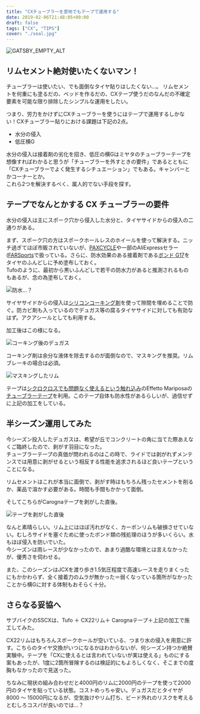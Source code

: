 ---
title: "CXチューブラーを意地でもテープで運用する"
date: 2019-02-06T21:48:05+09:00
draft: false
tags: ["CX", "TIPS"]
cover: "./seal.jpg"
---

![GATSBY_EMPTY_ALT](./seal.jpg)

## リムセメント絶対使いたくないマン！

チューブラーは使いたい、でも面倒なタイヤ貼りはしたくない…。
リムセメントを何重にも塗るだの、ベッドを作るだの、CXテープ使うだのなんだの不確定要素を可能な限り排除したシンプルな運用をしたい。

つまり、労力をかけずにCXチューブラーを使うにはテープで運用するしかない！CXチューブラー貼りにおける課題は下記の2点。

- 水分の侵入
- 低圧横G

水分の侵入は接着剤の劣化を招き、低圧の横Gはミヤタのチューブラーテープを想像すればわかると思うが「チューブラーを外すときの要件」であるとともに「CXチューブラーでよく発生するシチュエーション」でもある。キャンバーとかコーナーとか。  
これら2つを解決するべく、属人的でない手段を探す。

## テープでなんとかする CX チューブラーの要件

水分の侵入は主にスポーク穴から侵入した水分と、タイヤサイドからの侵入の二通りがある。

まず、スポーク穴の方はスポークホールレスのホイールを使って解決する。ニッチ過ぎてほぼ市販されていないが、[PAXCYCLE](http://www.paxcycle.com/)や一部のAliExpressセラー([FARSports](https://www.aliexpress.com/store/all-wholesale-products/103713.html)で扱っている。さらに、防水効果のある接着剤である[ボンド G17](https://amzn.to/2JeDVs9)をタイヤのふんどしに予め塗布しておく。  
Tufoのように、最初から黒いふんどしで若干の防水力があると推測されるものもあるが、念の為塗布しておく。

![防水…？](./tufo.jpg)

サイヤサイドからの侵入は[シリコンコーキング剤](https://amzn.to/2Sgj7tN)を使って隙間を埋めることで防ぐ。防カビ剤も入っているのでデュガス等の腐るタイヤサイドに対しても有効なはず。アクアシールとしても利用する。

加工後はこの様になる。

![コーキング後のデュガス](./coaking.jpg)

コーキング剤は余分な液体を除去するのが面倒なので、マスキングを推奨。リムブレーキの場合は必須。

![マスキングしたリム](./seal.jpg)

<LinkBox isAmazonLink url="https://www.amazon.co.jp/dp/B000TGLPM2/" />

テープは[シクロクロスでも問題なく使えるという触れ込み](https://www.cyclowired.jp/lifenews/node/191669)のEffetto Mariposaの[チューブラーテープ](https://amzn.to/2u8o89K)を利用。このテープ自体も防水性があるらしいが、過信せずに上記の加工をしている。

## 半シーズン運用してみた

今シーズン投入したデュガスは、希望が丘でコンクリートの角に当てた際あえなくご臨終したので、剥がす羽目になった。  
チューブラーテープの真価が問われるのはこの時で、ライドでは剥がれずメンテンスでは用意に剥がせるという相反する性能を追求されるほど良いテープということになる。

リムセメントはこれが本当に面倒で、剥がす時はもちろん残ったセメントを削るか、薬品で溶かす必要がある。時間も手間もかかって面倒。

そしてこちらがCarognaテープを剥がした直後。

![テープを剥がした直後](./purged.jpg)

なんと素晴らしい。リム上にはほぼ汚れがなく、カーボンリムも破損させていない。むしろサイドを塞ぐために使ったボンド類の残処理のほうが多いくらい。水もほぼ侵入を防いでいた。  
今シーズンは雨レースが少なかったので、あまり過酷な環境とは言えなかったが、優秀さを伺わせる。

また、このシーズンはJCXを渡り歩き1.5気圧程度で高速レースを走りまくったにもかかわらず、全く接着力のムラが無かった＝弱くなっている箇所がなかったことから横Gに対する体制もおそらく十分。

## さらなる妥協へ

サブバイクのSSCXは、Tufo ＋ CX22リム＋ Carognaテープ＋上記の加工で施工してみた。

CX22リムはもちろんスポークホールが空いている、つまり水の侵入を用意に許す。こちらのタイヤ交換がいつになるかはわからないが、何シーズン持つか絶賛実験中。テープを「CXに使えるとは言われていないが実は使える」ものにする案もあったが、1度に2箇所冒険するのは検証的にもよろしくなく、そこまでの度胸もなかったので見送った。

ちなみに現状の組み合わせだと4000円のリムに2000円のテープを使って2000円のタイヤを貼っている状態。コストめっちゃ安い。デュガスだとタイヤが8000 ～ 15000円になるが、空気抜けやリム打ち、ビード外れのリスクを考えるとむしろコスパが良いのでは…？

<LinkBox isAmazonLink url="https://www.amazon.co.jp/dp/B00SYZFCGU/" />
